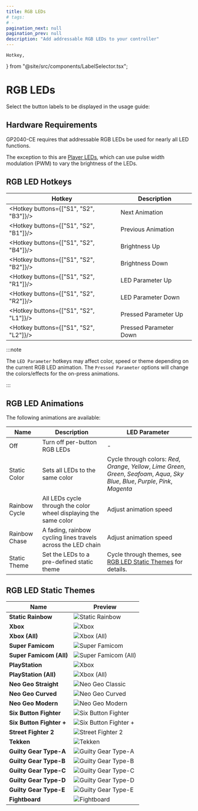 ---
title: RGB LEDs
# tags:
# -
pagination_next: null
pagination_prev: null
description: "Add addressable RGB LEDs to your controller"
---

	Hotkey,
} from "@site/src/components/LabelSelector.tsx";

# RGB LEDs

Select the button labels to be displayed in the usage guide:

<InputLabelSelector />

## Hardware Requirements

GP2040-CE requires that addressable RGB LEDs be used for nearly all LED functions.

The exception to this are [Player LEDs](./add-ons/player-number.mdx), which can use pulse width modulation (PWM) to vary the brightness of the LEDs.

## RGB LED Hotkeys

| Hotkey                                 | Description            |
| -------------------------------------- | ---------------------- |
| <Hotkey buttons={["S1", "S2", "B3"]}/> | Next Animation         |
| <Hotkey buttons={["S1", "S2", "B1"]}/> | Previous Animation     |
| <Hotkey buttons={["S1", "S2", "B4"]}/> | Brightness Up          |
| <Hotkey buttons={["S1", "S2", "B2"]}/> | Brightness Down        |
| <Hotkey buttons={["S1", "S2", "R1"]}/> | LED Parameter Up       |
| <Hotkey buttons={["S1", "S2", "R2"]}/> | LED Parameter Down     |
| <Hotkey buttons={["S1", "S2", "L1"]}/> | Pressed Parameter Up   |
| <Hotkey buttons={["S1", "S2", "L2"]}/> | Pressed Parameter Down |

:::note

The `LED Parameter` hotkeys may affect color, speed or theme depending on the current RGB LED animation. The `Pressed Parameter` options will change the colors/effects for the on-press animations.

:::

## RGB LED Animations

The following animations are available:

| Name          | Description                                                      | LED Parameter                                                                                                                              |
| ------------- | ---------------------------------------------------------------- | ------------------------------------------------------------------------------------------------------------------------------------------ |
| Off           | Turn off per-button RGB LEDs                                     | -                                                                                                                                          |
| Static Color  | Sets all LEDs to the same color                                  | Cycle through colors: _Red_, _Orange_, _Yellow_, _Lime Green_, _Green_, _Seafoam_, _Aqua_, _Sky Blue_, _Blue_, _Purple_, _Pink_, _Magenta_ |
| Rainbow Cycle | All LEDs cycle through the color wheel displaying the same color | Adjust animation speed                                                                                                                     |
| Rainbow Chase | A fading, rainbow cycling lines travels across the LED chain     | Adjust animation speed                                                                                                                     |
| Static Theme  | Set the LEDs to a pre-defined static theme                       | Cycle through themes, see [RGB LED Static Themes](#rgb-led-static-themes) for details.                                                     |

## RGB LED Static Themes

| Name                     | Preview                                                                         |
| ------------------------ | ------------------------------------------------------------------------------- |
| **Static Rainbow**       | ![Static Rainbow](./assets/images/led-themes/static-rainbow.png)                |
| **Xbox**                 | ![Xbox](./assets/images/led-themes/xbox.png)                                    |
| **Xbox (All)**           | ![Xbox (All)](./assets/images/led-themes/xbox-all.png)                          |
| **Super Famicom**        | ![Super Famicom](./assets/images/led-themes/super-famicom.png)                  |
| **Super Famicom (All)**  | ![Super Famicom (All)](./assets/images/led-themes/super-famicom-all.png)        |
| **PlayStation**          | ![Xbox](./assets/images/led-themes/playstation.png)                             |
| **PlayStation (All)**    | ![Xbox (All)](./assets/images/led-themes/playstation-all.png)                   |
| **Neo Geo Straight**     | ![Neo Geo Classic](./assets/images/led-themes/neogeo-straight.png)              |
| **Neo Geo Curved**       | ![Neo Geo Curved](./assets/images/led-themes/neogeo-curved.png)                 |
| **Neo Geo Modern**       | ![Neo Geo Modern](./assets/images/led-themes/neogeo-modern.png)                 |
| **Six Button Fighter**   | ![Six Button Fighter](./assets/images/led-themes/six-button-fighter.png)        |
| **Six Button Fighter +** | ![Six Button Fighter +](./assets/images/led-themes/six-button-fighter-plus.png) |
| **Street Fighter 2**     | ![Street Fighter 2](./assets/images/led-themes/street-fighter-2.png)            |
| **Tekken**               | ![Tekken](./assets/images/led-themes/tekken.png)                                |
| **Guilty Gear Type-A**   | ![Guilty Gear Type-A](./assets/images/led-themes/guilty-gear-type-a.png)        |
| **Guilty Gear Type-B**   | ![Guilty Gear Type-B](./assets/images/led-themes/guilty-gear-type-b.png)        |
| **Guilty Gear Type-C**   | ![Guilty Gear Type-C](./assets/images/led-themes/guilty-gear-type-c.png)        |
| **Guilty Gear Type-D**   | ![Guilty Gear Type-D](./assets/images/led-themes/guilty-gear-type-d.png)        |
| **Guilty Gear Type-E**   | ![Guilty Gear Type-E](./assets/images/led-themes/guilty-gear-type-e.png)        |
| **Fightboard**           | ![Fightboard](./assets/images/led-themes/fightboard.png)                        |

